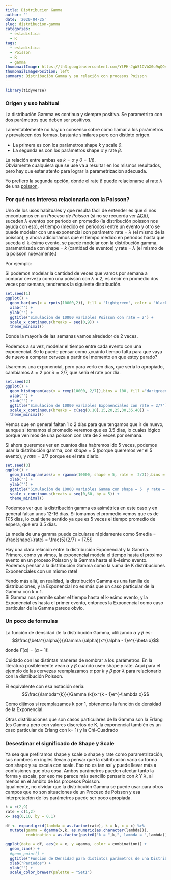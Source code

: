```yaml
---
title: Distribucion Gamma
author: ''
date: '2020-04-25'
slug: distribucion-gamma
categories:
  - estadistica
  - R
tags:
  - estadistica
  - Poisson
  - R
  - gamma
thumbnailImage: https://lh3.googleusercontent.com/YlPH-JgW51OVbX0o9qQQviaUy0syk9-xDk7NuTwNa1ySUWtfFERNJtmPsO2SHUGymvNUS9byNhHwt8M6tw=w260-h173
thumbnailImagePosition: left
summary: Distribución Gamma y su relación con procesos Poisson
---
```

```r
library(tidyverse)
```

### Origen y uso habitual

La distribución Gamma es continua y siempre positiva. Se parametriza con dos parámetros que deben ser positivos.

Lamentablemente no hay un consenso sobre cómo llamar a los parámetros y prevalecen dos formas, bastante similares pero con distinto origen.

- La primera es con los parámetros shape $k$ y scale $\theta$.
- La segunda es con los parámetros shape $\alpha$ y rate $\beta$.

La relación entre ambas es $k = \alpha$ y $\theta = 1/\beta$.  
Obviamente cualquiera que se use va a resultar en los mismos resultados, pero hay que estar atento para lograr la parametrización adecuada.

Yo prefiero la segunda opción, donde el rate $\beta$ puede relacionarse al rate $\lambda$ de una [poisson](https://fbetteo.netlify.app/2020/04/proceso-poisson-y-distribucion-exponencial).

### Por qué nos interesa relacionarla con la Poisson?

Uno de los usos habituales y que resulta fácil de entender es que si nos encontramos en un *Proceso de Poisson* (si no se recuerda ver [ACA](https://fbetteo.netlify.app/2020/04/proceso-poisson-y-distribucion-exponencial)), suceden $\lambda$ eventos por período en promedio (la distribución poisson nos ayuda con eso), el tiempo (medido en períodos) entre un evento y otro se puede modelar con una exponencial con parámetro rate = $\lambda$ (el mismo de la poisson), y ahora adicionamos que el tiempo medido en períodos hasta que suceda el k-ésimo evento, se puede modelar con la distribución gamma, parametrizada con shape = $k$ (cantidad de eventos) y rate = $\lambda$ (el mismo de la poisson nuevamente.)

Por ejemplo:

Si podemos modelar la cantidad de veces que vamos por semana a comprar cerveza como una poisson con $\lambda$ = 2, es decir en promedio dos veces por semana, tendremos la siguiente distribución.

```r
set.seed(1)
ggplot() +
  geom_bar(aes(x = rpois(10000,2)), fill = "lightgreen", color = "black") +
  xlab("") +
  ylab("") + 
  ggtitle("Simulación de 10000 variables Poisson con rate = 2") +
  scale_x_continuous(breaks = seq(0,9)) + 
  theme_minimal()

```
Donde la mayoría de las semanas vamos alrededor de  2 veces.

Podemos a su vez, modelar el tiempo entre cada evento con una exponencial. Se lo puede pensar como ¿cuánto tiempo falta para que vaya de nuevo a comprar cerveza a partir del momento en que estoy parado?

Usaremos una exponencial, pero para verlo en días, que sería lo apropiado, cambiamos $\lambda = 2$ por $\lambda = 2/7$, que sería el rate por día.


```r
set.seed(2)
ggplot() +
  geom_histogram(aes(x = rexp(10000, 2/7)),bins = 100, fill ="darkgreen", color = "black") +
  xlab("") +
  ylab("") + 
  ggtitle("Simulación de 10000 variables Exponenciales con rate = 2/7") +
  scale_x_continuous(breaks = c(seq(0,10),15,20,25,30,35,40)) + 
  theme_minimal()


```
Vemos que en general faltan 1 o 2 días para que tengamos que ir de nuevo, aunque si tomamos el promedio veremos que es 3.5 dias, lo cuales lógico porque venimos de una poisson con rate de 2 veces por semana.

Si ahora queremos ver en cuantos días habremos ido 5 veces, podemos usar la distribución gamma, con $shape = 5$ (porque queremos ver el 5 evento), y $rate = 2/7$ porque es el rate diario.

```r
set.seed(3)
ggplot() +
  geom_histogram(aes(x = rgamma(10000, shape = 5, rate =  2/7)),bins = 100, fill = "darkred", color ="black") +
  xlab("") +
  ylab("") + 
  ggtitle("Simulación de 10000 variables Gamma con shape = 5  y rate = 2/7") +
  scale_x_continuous(breaks = seq(0,60, by = 5)) + 
  theme_minimal()


```

Podemos ver que la distribución gamma es asimétrica en este caso y en general faltan unos 12-16 días. Si tomamos el promedio vemos que es de 17.5 días, lo cual tiene sentido ya que es 5 veces el tiempo promedio de espera, que era 3.5 días.

La media de una gamma puede calcularse rápidamente como $media = \frac{shape}{rate} = \frac{5}{2/7} = 17.5$


Hay una clara relación entre la distribución Exponencial y la Gamma.  
Primero, como ya vimos, la exponencial modela el tiempo hasta el próximo evento en un proceso Poisson y la Gamma hasta el k-ésimo evento.  
Podemos pensar a la distribución Gamma como la suma de K distribuciones Exponenciales con un mismo rate!

Yendo más allá, en realidad, la distribución Gamma es una familia de distribuciones, y la Exponencial no es más que un caso particular de la Gamma con k = 1.  
Si Gamma nos permite saber el tiempo hasta el k-esimo evento, y la Exponencial es hasta el primer evento, entonces la Exponencial como caso particular de la Gamma parece obvio.

### Un poco de formulas

La función de densidad de la distribución Gamma, utilizando $\alpha$ y $\beta$ es:
$$\frac{\beta^{\alpha}}{\Gamma (\alpha)}x^{\alpha - 1}e^{-\beta x}$$

donde $\Gamma (\alpha)$ = $(\alpha - 1)!$  

Cuidado con las distintas maneras de nombrar a los parámetros. En la literatura posiblemente vean $\alpha$ y $\beta$ cuando usen shape y rate. Aquí para el ejemplo de las cervezas reemplazamos $\alpha$ por $k$ y $\beta$ por $\lambda$ para relacionarlo con la distribución Poisson.

El equivalente con esa notación sería:
$$\frac{\lambda^{k}}{\Gamma (k)}x^{k - 1}e^{-\lambda x}$$

Como dijimos si reemplazamos k por 1, obtenemos la función de densidad de la Exponencial.

Otras distribuciones que son casos particulares de la Gamma son la Erlang (es Gamma pero con valores discretos de K, la exponencial también es un caso particular de Erlang con k= 1) y la Chi-Cuadrado

### Desestimar el significado de Shape y Scale

Ya sea que prefiramos shape y scale o shape y rate como parametrización, sus nombres en inglés llevan a pensar que la dsitribución varía su forma con shape y su escala con scale. Eso no es tan así y puede llevar más a confusiones que otra cosa. Ambos parámetros pueden afectar tanto la forma y escala, por eso me parece más sencillo pensarlo con $k$ Y $\lambda$, al menos en el ámbito de los procesos Poisson.  
Igualmente, no olvidar que la distribcuión Gamma se puede usar para otros campos que no son situaciones de un Proceso de Poisson y esa interpretación de los parámetros puede ser poco apropiada.

```r

k = c(2,9)
rate = c(1,2)
x= seq(0,10, by = 0.1)

df <- expand.grid(lambda = as.factor(rate), k = k, x = x) %>%
  mutate(gamma = dgamma(x,k, as.numeric(as.character(lambda))),
         combination = as.factor(paste0("k = ",k,", lambda = ",lambda)))

ggplot(data = df, aes(x = x, y =gamma, color = combination)) + 
  geom_line() + 
  #geom_point() + 
  ggtitle("Función de Densidad para distintos parámetros de una Distribución Gamma") +
  xlab("Períodos") + 
  ylab("") + 
  scale_color_brewer(palette = "Set1")


```

